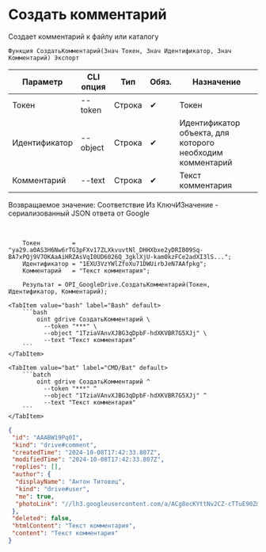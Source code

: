 ﻿---
sidebar_position: 1
description: Создать комментарий и другие функции для работы с Google Drive в Открытом пакете интеграций - бесплатной open-source библиотеке интеграций для 1С:Предприятие 8, OneScript и CLI
keywords: [1C, 1С, 1С:Предприятие, 1С:Предприятие 8.3, API, Интеграция, Сервисы, Обмен, OneScript, CLI, Google Drive]
---


# Создать комментарий
 Создает комментарий к файлу или каталогу



`Функция СоздатьКомментарий(Знач Токен, Знач Идентификатор, Знач Комментарий) Экспорт`

  | Параметр | CLI опция | Тип | Обяз. | Назначение |
  |-|-|-|-|-|
  | Токен | --token | Строка | &#x2714; | Токен |
  | Идентификатор | --object | Строка | &#x2714; | Идентификатор объекта, для которого необходим комментарий |
  | Комментарий | --text | Строка | &#x2714; | Текст комментария |

  
  Возвращаемое значение:   Соответствие Из КлючИЗначение - сериализованный JSON ответа от Google

<br/>




```bsl title="Пример использования для 1С:Предприятие/OneScript"
    Токен         = "ya29.a0AS3H6Nw6rTG3pFXv17ZLXkvuvtNl_DHHXbxe2yDRIB09Sq-BA7xPQj9V7OKAaAiHRZAsVqI0UD6026Q_3gklXjU-kam0kzFCe2adXI3lS...";
    Идентификатор = "1EXU3VzYWlZfoXu71DWUirbJeN7AAfpkg";
    Комментарий   = "Текст комментария";

    Результат = OPI_GoogleDrive.СоздатьКомментарий(Токен, Идентификатор, Комментарий);
```
    

 <Tabs>
  
    <TabItem value="bash" label="Bash" default>
        ```bash
            oint gdrive СоздатьКомментарий \
              --token "***" \
              --object "1TziaVAnvXJBG3qDpbF-hdXKVBR7G5XJj" \
              --text "Текст комментария"
        ```
    </TabItem>
  
    <TabItem value="bat" label="CMD/Bat" default>
        ```batch
            oint gdrive СоздатьКомментарий ^
              --token "***" ^
              --object "1TziaVAnvXJBG3qDpbF-hdXKVBR7G5XJj" ^
              --text "Текст комментария"
        ```
    </TabItem>
</Tabs>


```json title="Результат"
{
 "id": "AAABW19Pq0I",
 "kind": "drive#comment",
 "createdTime": "2024-10-08T17:42:33.807Z",
 "modifiedTime": "2024-10-08T17:42:33.807Z",
 "replies": [],
 "author": {
  "displayName": "Антон Титовец",
  "kind": "drive#user",
  "me": true,
  "photoLink": "//lh3.googleusercontent.com/a/ACg8ocKYttNv2CZ-cTTuE90Zmht_PwnGc0YnjM1IUllXsTVORfZFVPU=s50-c-k-no"
 },
 "deleted": false,
 "htmlContent": "Текст комментария",
 "content": "Текст комментария"
}
```
